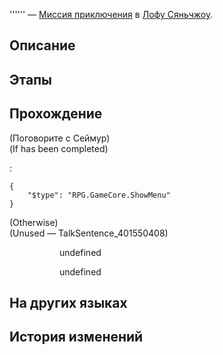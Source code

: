 {{Дополнить|Диалоги.}}
{{Миссия Инфобокс
|id              = 4015505
|Название        = 
|Изображение     = Миссия Освоения .png
|Тип             = Миссия приключения
|События         = 
|Глава           = 
|Условия         = Завершена [[Миссия приключения]] ''[[Гексанексус: Эксклюзивное интервью с разработчиками]]''
|Персонажи       = Первопроходец; Сеймур
|СтартЛокация    = [[Лофу Сяньчжоу]] — [[Дом кандалов]]
|Локации         = Дом кандалов
|Предыдущая      = Гексанексус: Эксклюзивное интервью с разработчиками
|Следующая       = 
|Награды         = 
}}
'''''' — [[Миссия приключения]] в [[Лофу Сяньчжоу]].

==Описание==
{{Описание|<!--официальное описание из Перекрёстка судеб-->}}

==Этапы==


==Прохождение==
{{Дополнить}}


;(Поговорите с Сеймур)
;(If {{cx}}<!--Hidden Mission ID 4015505--> has been completed)
:<!--Unknown TalkSentence: 401550321-->
:<pre>{
	"$type": "RPG.GameCore.ShowMenu"
}</pre>
;(Otherwise)
;(Unused &mdash; TalkSentence_401550408)
<!--Unknown TalkSentence: 401550410-->
::{{Диалог|Стрелка}} undefined
::{{Диалог|Стрелка}} undefined
:<!--Unknown TalkSentence: 401550412-->
:<!--Unknown TalkSentence: 401550415-->
{{Диалог Конец}}

==На других языках==
{{На других языках
|en   = 
|zhs  = 
|zht  = 
|ja   = 
|ko   = 
|es   = 
|fr   = 
|ru   = 
|th   = 
|vi   = 
|de   = 
|id   = 
|pt   = 
}}

==История изменений==
{{История изменений|2.7}}

